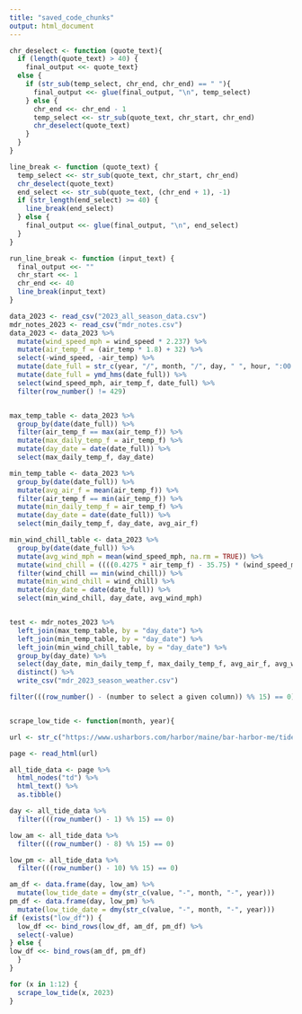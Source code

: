 ```yaml
---
title: "saved_code_chunks"
output: html_document
---
```


```r
chr_deselect <- function (quote_text){
  if (length(quote_text) > 40) {
    final_output <<- quote_text}
  else {
    if (str_sub(temp_select, chr_end, chr_end) == " "){
      final_output <<- glue(final_output, "\n", temp_select)
    } else {
      chr_end <<- chr_end - 1
      temp_select <<- str_sub(quote_text, chr_start, chr_end)
      chr_deselect(quote_text)
    }
  }
}

line_break <- function (quote_text) {
  temp_select <<- str_sub(quote_text, chr_start, chr_end)
  chr_deselect(quote_text)
  end_select <<- str_sub(quote_text, (chr_end + 1), -1)
  if (str_length(end_select) >= 40) {
    line_break(end_select)
  } else {
    final_output <<- glue(final_output, "\n", end_select)
  }
}

run_line_break <- function (input_text) {
  final_output <<- ""
  chr_start <<- 1
  chr_end <<- 40
  line_break(input_text)
}

```


```r
data_2023 <- read_csv("2023_all_season_data.csv")
mdr_notes_2023 <- read_csv("mdr_notes.csv")
data_2023 <- data_2023 %>% 
  mutate(wind_speed_mph = wind_speed * 2.237) %>% 
  mutate(air_temp_f = (air_temp * 1.8) + 32) %>% 
  select(-wind_speed, -air_temp) %>% 
  mutate(date_full = str_c(year, "/", month, "/", day, " ", hour, ":00:00")) %>% 
  mutate(date_full = ymd_hms(date_full)) %>% 
  select(wind_speed_mph, air_temp_f, date_full) %>% 
  filter(row_number() != 429)


max_temp_table <- data_2023 %>% 
  group_by(date(date_full)) %>% 
  filter(air_temp_f == max(air_temp_f)) %>% 
  mutate(max_daily_temp_f = air_temp_f) %>% 
  mutate(day_date = date(date_full)) %>% 
  select(max_daily_temp_f, day_date)

min_temp_table <- data_2023 %>% 
  group_by(date(date_full)) %>%
  mutate(avg_air_f = mean(air_temp_f)) %>%
  filter(air_temp_f == min(air_temp_f)) %>% 
  mutate(min_daily_temp_f = air_temp_f) %>% 
  mutate(day_date = date(date_full)) %>% 
  select(min_daily_temp_f, day_date, avg_air_f)

min_wind_chill_table <- data_2023 %>% 
  group_by(date(date_full)) %>% 
  mutate(avg_wind_mph = mean(wind_speed_mph, na.rm = TRUE)) %>% 
  mutate(wind_chill = ((((0.4275 * air_temp_f) - 35.75) * (wind_speed_mph^0.16)) + (0.6215 * air_temp_f) + 35.74)) %>%
  filter(wind_chill == min(wind_chill)) %>% 
  mutate(min_wind_chill = wind_chill) %>% 
  mutate(day_date = date(date_full)) %>% 
  select(min_wind_chill, day_date, avg_wind_mph)


test <- mdr_notes_2023 %>%
  left_join(max_temp_table, by = "day_date") %>%
  left_join(min_temp_table, by = "day_date") %>% 
  left_join(min_wind_chill_table, by = "day_date") %>% 
  group_by(day_date) %>%
  select(day_date, min_daily_temp_f, max_daily_temp_f, avg_air_f, avg_wind_mph, min_wind_chill, notes) %>% 
  distinct() %>% 
  write_csv("mdr_2023_season_weather.csv")

```


```r

filter(((row_number() - (number to select a given column)) %% 15) == 0)


scrape_low_tide <- function(month, year){

url <- str_c("https://www.usharbors.com/harbor/maine/bar-harbor-me/tides/?tide=", year, "-", month, "#monthly-tide-chart")

page <- read_html(url)

all_tide_data <- page %>% 
  html_nodes("td") %>% 
  html_text() %>% 
  as.tibble()

day <- all_tide_data %>% 
  filter(((row_number() - 1) %% 15) == 0)

low_am <- all_tide_data %>% 
  filter(((row_number() - 8) %% 15) == 0)

low_pm <- all_tide_data %>% 
  filter(((row_number() - 10) %% 15) == 0)

am_df <- data.frame(day, low_am) %>% 
  mutate(low_tide_date = dmy(str_c(value, "-", month, "-", year)))
pm_df <- data.frame(day, low_pm) %>% 
  mutate(low_tide_date = dmy(str_c(value, "-", month, "-", year)))
if (exists("low_df")) {
  low_df <<- bind_rows(low_df, am_df, pm_df) %>% 
  select(-value)
} else {
low_df <<- bind_rows(am_df, pm_df)
  }
}

for (x in 1:12) {
  scrape_low_tide(x, 2023)
}

```

